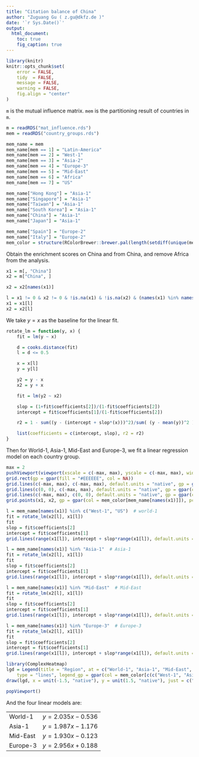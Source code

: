 ```yaml
---
title: "Citation balance of China"
author: "Zuguang Gu ( z.gu@dkfz.de )"
date: '`r Sys.Date()`'
output: 
  html_document:
    toc: true
    fig_caption: true
---
```


```r
library(knitr)
knitr::opts_chunk$set(
    error = FALSE,
    tidy  = FALSE,
    message = FALSE,
    warning = FALSE,
    fig.align = "center"
)
```

`m` is the mutual influence matrix. `mem` is the partitioning result of countries in `m`.

```r
m = readRDS("mat_influence.rds")
mem = readRDS("country_groups.rds")

mem_name = mem
mem_name[mem == 1] = "Latin-America"
mem_name[mem == 2] = "West-1"
mem_name[mem == 3] = "Asia-2"
mem_name[mem == 4] = "Europe-3"
mem_name[mem == 5] = "Mid-East"
mem_name[mem == 6] = "Africa"
mem_name[mem == 7] = "US"

mem_name["Hong Kong"] = "Asia-1"
mem_name["Singapore"] = "Asia-1"
mem_name["Taiwan"] = "Asia-1"
mem_name["South Korea"] = "Asia-1"
mem_name["China"] = "Asia-1"
mem_name["Japan"] = "Asia-1"

mem_name["Spain"] = "Europe-2"
mem_name["Italy"] = "Europe-2"
mem_color = structure(RColorBrewer::brewer.pal(length(setdiff(unique(mem_name), NA)), "Set1"), names = setdiff(unique(mem_name), NA))
```

Obtain the enrichment scores on China and from China, and remove Africa from the analysis.

```r
x1 = m[, "China"]
x2 = m["China", ]

x2 = x2[names(x1)]

l = x1 != 0 & x2 != 0 & !is.na(x1) & !is.na(x2) & (names(x1) %in% names(mem_name[mem_name != "Africa"]))
x1 = x1[l]
x2 = x2[l]
```

We take $y=x$ as the baseline for the linear fit.

```r
rotate_lm = function(y, x) {
    fit = lm(y ~ x)

    d = cooks.distance(fit)
    l = d <= 0.5

    x = x[l]
    y = y[l]

    y2 = y - x
    x2 = y + x

    fit = lm(y2 ~ x2)

    slop = (1+fit$coefficients[2])/(1-fit$coefficients[2])
    intercept = fit$coefficients[1]/(1-fit$coefficients[2])

    r2 = 1 - sum((y - (intercept + slop*(x)))^2)/sum( (y - mean(y))^2 )

    list(coefficients = c(intercept, slop), r2 = r2)
}
```

Then for World-1, Asia-1, Mid-East and Europe-3, we fit a linear regression model on each country group.

```r
max = 2
pushViewport(viewport(xscale = c(-max, max), yscale = c(-max, max), width = unit(1, "npc") - unit(1, "cm"), height = unit(1, "npc") - unit(1, "cm")))
grid.rect(gp = gpar(fill = "#EEEEEE", col = NA))
grid.lines(c(-max, max), c(-max, max), default.units = "native", gp = gpar(col = "grey"))
grid.lines(c(0, 0), c(-max, max), default.units = "native", gp = gpar(col = "grey", lty = 2))
grid.lines(c(-max, max), c(0, 0), default.units = "native", gp = gpar(col = "grey", lty = 2))
grid.points(x1, x2, gp = gpar(col = mem_color[mem_name[names(x1)]]), pch = 16, size = unit(4, "pt"), default.units = "native")

l = mem_name[names(x1)] %in% c("West-1", "US")  # world-1
fit = rotate_lm(x2[l], x1[l])
fit
slop = fit$coefficients[2]
intercept = fit$coefficients[1]
grid.lines(range(x1[l]), intercept + slop*range(x1[l]), default.units = "native", gp = gpar(col = mem_color["West-1"], lwd = 2))

l = mem_name[names(x1)] %in% "Asia-1"  # Asia-1
fit = rotate_lm(x2[l], x1[l])
fit
slop = fit$coefficients[2]
intercept = fit$coefficients[1]
grid.lines(range(x1[l]), intercept + slop*range(x1[l]), default.units = "native", gp = gpar(col = mem_color["Asia-1"], lwd = 2))

l = mem_name[names(x1)] %in% "Mid-East"  # Mid-East
fit = rotate_lm(x2[l], x1[l])
fit
slop = fit$coefficients[2]
intercept = fit$coefficients[1]
grid.lines(range(x1[l]), intercept + slop*range(x1[l]), default.units = "native", gp = gpar(col = mem_color["Mid-East"], lwd = 2))

l = mem_name[names(x1)] %in% "Europe-3"  # Europe-3
fit = rotate_lm(x2[l], x1[l])
fit
slop = fit$coefficients[2]
intercept = fit$coefficients[1]
grid.lines(range(x1[l]), intercept + slop*range(x1[l]), default.units = "native", gp = gpar(col = mem_color["Europe-3"], lwd = 2))

library(ComplexHeatmap)
lgd = Legend(title = "Region", at = c("World-1", "Asia-1", "Mid-East", "Europe-3"),
    type = "lines", legend_gp = gpar(col = mem_color[c(c("West-1", "Asia-1", "Mid-East", "Europe-3"))]))
draw(lgd, x = unit(-1.5, "native"), y = unit(1.5, "native"), just = c("top", "left"))

popViewport()
```

And the four linear models are:

<style>
table.table {
    width:400px;
}
</style>

|          |          |
|:---------|---------:|
| World-1  | $y = 2.035x - 0.536$ |
| Asia-1   | $y = 1.987x - 1.176$ |
| Mid-East | $y = 1.930x - 0.123$ |
| Europe-3 | $y = 2.956x + 0.188$ |
















